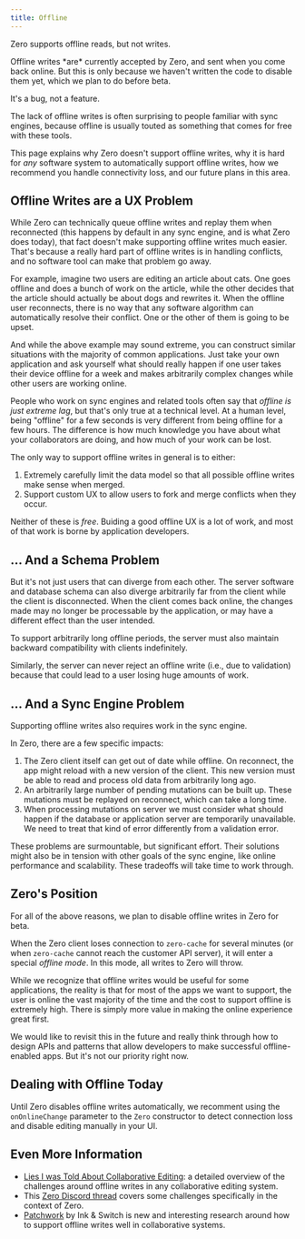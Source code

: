 ```yaml
---
title: Offline
---
```

Zero supports offline reads, but not writes.

<Note emoji="🤓" type="warning" heading="Well actually…">
Offline writes *are* currently accepted by Zero, and sent when you come back online. But this is only because we haven't written the code to disable them yet, which we plan to do before beta.

It's a bug, not a feature.
</Note>

The lack of offline writes is often surprising to people familiar with sync engines, because offline is usually touted as something that comes for free with these tools.

This page explains why Zero doesn't support offline writes, why it is hard for *any* software system to automatically support offline writes, how we recommend you handle connectivity loss, and our future plans in this area.

## Offline Writes are a UX Problem

While Zero can technically queue offline writes and replay them when reconnected (this happens by default in any sync engine, and is what Zero does today), that fact doesn't make supporting offline writes much easier. That's because a really hard part of offline writes is in handling conflicts, and no software tool can make that problem go away.

For example, imagine two users are editing an article about cats. One goes offline and does a bunch of work on the article, while the other decides that the article should actually be about dogs and rewrites it. When the offline user reconnects, there is no way that any software algorithm can automatically resolve their conflict. One or the other of them is going to be upset.

And while the above example may sound extreme, you can construct similar situations with the majority of common applications. Just take your own application and ask yourself what should really happen if one user takes their device offline for a week and makes arbitrarily complex changes while other users are working online.

People who work on sync engines and related tools often say that *offline is just extreme lag*, but that's only true at a technical level. At a human level, being "offline" for a few seconds is very different from being offline for a few hours. The difference is how much knowledge you have about what your collaborators are doing, and how much of your work can be lost.

The only way to support offline writes in general is to either:

1. Extremely carefully limit the data model so that all possible offline writes make sense when merged.
2. Support custom UX to allow users to fork and merge conflicts when they occur.

Neither of these is *free*. Buiding a good offline UX is a lot of work, and most of that work is borne by application developers.

## … And a Schema Problem

But it's not just users that can diverge from each other. The server software and database schema can also diverge arbitrarily far from the client while the client is disconnected. When the client comes back online, the changes made may no longer be processable by the application, or may have a different effect than the user intended.

To support arbitrarily long offline periods, the server must also maintain backward compatibility with clients indefinitely.

Similarly, the server can never reject an offline write (i.e., due to validation) because that could lead to a user losing huge amounts of work.

## … And a Sync Engine Problem

Supporting offline writes also requires work in the sync engine.

In Zero, there are a few specific impacts:

1. The Zero client itself can get out of date while offline. On reconnect, the app might reload with a new version of the client. This new version must be able to read and process old data from arbitrarily long ago.
2. An arbitrarily large number of pending mutations can be built up. These mutations must be replayed on reconnect, which can take a long time.
3. When processing mutations on server we must consider what should happen if the database or application server are temporarily unavailable. We need to treat that kind of error differently from a validation error.

These problems are surmountable, but significant effort. Their solutions might also be in tension with other goals of the sync engine, like online performance and scalability. These tradeoffs will take time to work through.

## Zero's Position

For all of the above reasons, we plan to disable offline writes in Zero for beta.

When the Zero client loses connection to `zero-cache` for several minutes (or when `zero-cache` cannot reach the customer API server), it will enter a special *offline mode*. In this mode, all writes to Zero will throw.

While we recognize that offline writes would be useful for some applications, the reality is that for most of the apps we want to support, the user is online the vast majority of the time and the cost to support offline is extremely high. There is simply more value in making the online experience great first.

We would like to revisit this in the future and really think through how to design APIs and patterns that allow developers to make successful offline-enabled apps. But it's not our priority right now.

## Dealing with Offline Today

Until Zero disables offline writes automatically, we recomment using the `onOnlineChange` parameter to the `Zero` constructor to detect connection loss and disable editing manually in your UI.

## Even More Information

* [Lies I was Told About Collaborative Editing](https://www.moment.dev/blog/lies-i-was-told-pt-1): a detailed overview of the challenges around offline writes in any collaborative editing system.
* This [Zero Discord thread](https://discord.com/channels/830183651022471199/1363957701331390669/1364260786108633198) covers some challenges specifically in the context of Zero.
* [Patchwork](https://www.inkandswitch.com/patchwork/notebook/) by Ink & Switch is new and interesting research around how to support offline writes well in collaborative systems.
